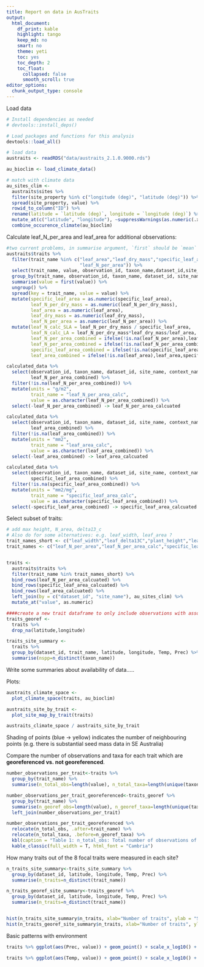 ```yaml
---
title: Report on data in AusTraits
output:
  html_document:
    df_print: kable
    highlight: tango
    keep_md: no
    smart: no
    theme: yeti
    toc: yes
    toc_depth: 2
    toc_float:
      collapsed: false
      smooth_scroll: true
editor_options:
  chunk_output_type: console
---
```


Load data
```r
# Install dependencies as needed
# devtools::install_deps()

# Load packages and functions for this analysis
devtools::load_all()

# load data
austraits <- readRDS("data/austraits_2.1.0.9000.rds")

au_bioclim <- load_climate_data()

# match with climate data
au_sites_clim <-
  austraits$sites %>%
  filter(site_property %in% c("longitude (deg)", "latitude (deg)")) %>%
  spread(site_property, value) %>%
  rowid_to_column("ID") %>%
  rename(latitude = `latitude (deg)`, longitude = `longitude (deg)`) %>%
  mutate_at(c("latitude", "longitude"), ~suppressWarnings(as.numeric(.x))) %>%
  combine_occurence_climate(au_bioclim)
```
Calculate leaf_N_per_area and leaf_area for additional observations:
```r
#two current problems, in summarise argument, `first` should be `mean` but breaking on instances with a single observation (almost all). Second, this code means the newly calculated values don't have value_type and replicate linked to them
austraits$traits %>% 
  filter(trait_name %in% c("leaf_area","leaf_dry_mass","specific_leaf_area","leaf_N_per_dry_mass",
                           "leaf_N_per_area")) %>%
  select(trait_name, value, observation_id, taxon_name,dataset_id,site_name, context_name, date) %>%
  group_by(trait_name, observation_id, taxon_name, dataset_id, site_name, context_name, date) %>%
  summarise(value = first(value)) %>%
  ungroup() %>%
  spread(key = trait_name, value = value) %>% 
  mutate(specific_leaf_area = as.numeric(specific_leaf_area),
         leaf_N_per_dry_mass = as.numeric(leaf_N_per_dry_mass),
         leaf_area = as.numeric(leaf_area),
         leaf_dry_mass = as.numeric(leaf_dry_mass),
         leaf_N_per_area = as.numeric(leaf_N_per_area)) %>%
  mutate(leaf_N_calc_SLA = leaf_N_per_dry_mass / specific_leaf_area,
         leaf_N_calc_LA = leaf_N_per_dry_mass*leaf_dry_mass/leaf_area,
         leaf_N_per_area_combined = ifelse(!is.na(leaf_N_per_area),leaf_N_per_area,leaf_N_calc_SLA),
         leaf_N_per_area_combined = ifelse(!is.na(leaf_N_per_area_combined),leaf_N_per_area_combined,leaf_N_calc_LA),
         specific_leaf_area_combined = ifelse(!is.na(specific_leaf_area),specific_leaf_area,leaf_area/leaf_dry_mass),
         leaf_area_combined = ifelse(!is.na(leaf_area),leaf_area,specific_leaf_area*leaf_dry_mass)) -> calculated_data

calculated_data %>%
  select(observation_id, taxon_name, dataset_id, site_name, context_name, date, 
         leaf_N_per_area_combined) %>%
  filter(!is.na(leaf_N_per_area_combined)) %>%
  mutate(units = "g/m2",
         trait_name = "leaf_N_per_area_calc",
         value = as.character(leaf_N_per_area_combined)) %>%
  select(-leaf_N_per_area_combined) -> leaf_N_per_area_calcuated

calculated_data %>%
  select(observation_id, taxon_name, dataset_id, site_name, context_name, date, 
         leaf_area_combined) %>%
  filter(!is.na(leaf_area_combined)) %>%
  mutate(units = "mm2",
         trait_name = "leaf_area_calc",
         value = as.character(leaf_area_combined)) %>%
  select(-leaf_area_combined) -> leaf_area_calcuated

calculated_data %>%
  select(observation_id, taxon_name, dataset_id, site_name, context_name, date, 
         specific_leaf_area_combined) %>%
  filter(!is.na(specific_leaf_area_combined)) %>%
  mutate(units = "mm2/mg",
         trait_name = "specific_leaf_area_calc",
         value = as.character(specific_leaf_area_combined)) %>%
  select(-specific_leaf_area_combined) -> specific_leaf_area_calcuated
```

Select subset of traits:
```r
# add max height, N_area, delta13_c
# Also do for some alternatives: e.g. leaf_width, leaf_area ?
trait_names_short <- c("leaf_width","leaf_delta13C","plant_height","leaf_N_per_area","specific_leaf_area","leaf_area", "wood_density", "seed_mass", "plant_growth_form")
trait_names <- c("leaf_N_per_area","leaf_N_per_area_calc","specific_leaf_area","specific_leaf_area_calc","leaf_area","leaf_area_calc","leaf_width","leaf_delta13C","wood_density","seed_mass","plant_height", "plant_growth_form")


traits <- 
  austraits$traits %>%
  filter(trait_name %in% trait_names_short) %>% 
  bind_rows(leaf_N_per_area_calcuated) %>%
  bind_rows(specific_leaf_area_calcuated) %>%
  bind_rows(leaf_area_calcuated) %>%
  left_join(by = c("dataset_id", "site_name"), au_sites_clim) %>%
  mutate_at("value", as.numeric)

####create a new trait dataframe to only include observations with associated latitude and longitude
traits_georef <- 
  traits %>%
  drop_na(latitude,longitude)

traits_site_summary <- 
  traits %>% 
  group_by(dataset_id, trait_name, latitude, longitude, Temp, Prec) %>% 
  summarise(nspp=n_distinct(taxon_name))

```

Write some summaries about availability of data.....


Plots:

```r
austraits_climate_space <-
  plot_climate_space(traits, au_bioclim)

austraits_site_by_trait <-
  plot_site_map_by_trait(traits)

austraits_climate_space / austraits_site_by_trait
```

Shading of points (blue -> yellow) indicates the number of neighbouring points (e.g. there is substantial seed mass data in SE Australia)

Compare the number of observations and taxa for each trait which are **georeferenced vs. not georeferenced**.

```r
number_observations_per_trait<-traits %>%
  group_by(trait_name) %>%
  summarise(n_total_obs=length(value), n_total_taxa=length(unique(taxon_name)))

number_observations_per_trait_georeferenced<-traits_georef %>%
  group_by(trait_name) %>%
  summarise(n_georef_obs=length(value), n_georef_taxa=length(unique(taxon_name))) %>%
  left_join(number_observations_per_trait)

number_observations_per_trait_georeferenced %>% 
  relocate(n_total_obs, .after=trait_name) %>%
  relocate(n_total_taxa, .before=n_georef_taxa) %>%
  kbl(caption = "Table 1: n_total_obs: Total number of observations of a given trait, n_georef_obs: Number of observations of a given trait with georeference, n_total_taxa: Total number of taxa with at least one observation of a given trait, n_georef_taxa: Number of taxa with at least one georeferenced observation of a given trait") %>%
  kable_classic(full_width = T, html_font = "Cambria")  

```

How many traits out of the 8 focal traits were measured in each site?

```r
n_traits_site_summary<-traits_site_summary %>% 
  group_by(dataset_id, latitude, longitude, Temp, Prec) %>% 
  summarise(n_traits=n_distinct(trait_name))

n_traits_georef_site_summary<-traits_georef %>% 
  group_by(dataset_id, latitude, longitude, Temp, Prec) %>% 
  summarise(n_traits=n_distinct(trait_name))


hist(n_traits_site_summary$n_traits, xlab="Number of traits", ylab = "Sites", main = "Number of sites (total)")
hist(n_traits_georef_site_summary$n_traits, xlab="Number of traits", ylab = "Sites", main = "Number of sites (georeferenced)")

```

Basic patterns with environment 

```r
traits %>% ggplot(aes(Prec, value)) + geom_point() + scale_x_log10() + scale_y_log10() + facet_wrap(~trait_name)
```

```r
traits %>% ggplot(aes(Temp, value)) + geom_point() + scale_x_log10() + scale_y_log10() + facet_wrap(~trait_name)
```

